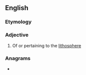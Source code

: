 ==English==

===Etymology===
{{suffix|en|lithosphere|ic}}

===Adjective===
{{en-adj|-}}

# Of or pertaining to the [[lithosphere]]

===Anagrams===
* {{anagrams|en|a=cehhiiloprst|spherolithic|trichophiles}}